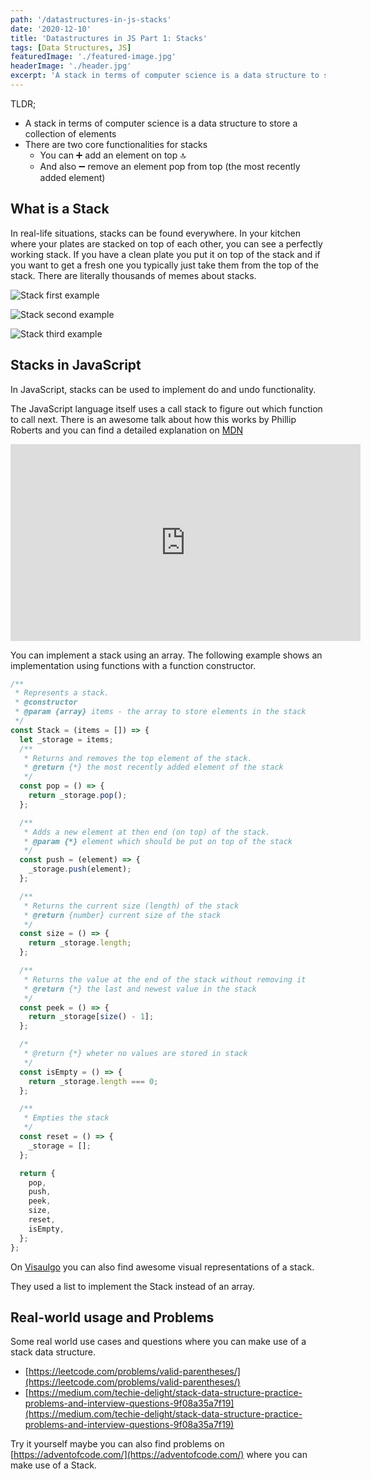 ```yaml
---
path: '/datastructures-in-js-stacks'
date: '2020-12-10'
title: 'Datastructures in JS Part 1: Stacks'
tags: [Data Structures, JS]
featuredImage: './featured-image.jpg'
headerImage: './header.jpg'
excerpt: 'A stack in terms of computer science is a data structure to store a collection of elements'
---
```


TLDR;

- A stack in terms of computer science is a data structure to store a collection of elements
- There are two core functionalities for stacks
  - You can ➕ add an element on top 🔝
  - And also ➖ remove an element pop from top (the most recently added element)

## What is a Stack

In real-life situations, stacks can be found everywhere. In your kitchen where your plates are stacked on top of each other, you can see a perfectly working stack. If you have a clean plate you put it on top of the stack and if you want to get a fresh one you typically just take them from the top of the stack. There are literally thousands of memes about stacks.

![Stack first example](./stack3.jpg)

![Stack second example](./stack1.jpg)

![Stack third example](./stack2.jpg)

## Stacks in JavaScript

In JavaScript, stacks can be used to implement do and undo functionality.

The JavaScript language itself uses a call stack to figure out which function to call next. There is an awesome talk about how this works by Phillip Roberts and you can find a detailed explanation on [MDN](https://developer.mozilla.org/en-US/docs/Glossary/Call_stack)

<iframe
  width="560"
  height="315"
  src="https://www.youtube.com/embed?v=8aGhZQkoFbQ"
  frameborder="0"
  allow="accelerometer; encrypted-media; gyroscope; picture-in-picture"
  allowfullscreen
></iframe>

You can implement a stack using an array. The following example shows an implementation using functions with a function constructor.

```jsx
/**
 * Represents a stack.
 * @constructor
 * @param {array} items - the array to store elements in the stack
 */
const Stack = (items = []) => {
  let _storage = items;
  /**
   * Returns and removes the top element of the stack.
   * @return {*} the most recently added element of the stack
   */
  const pop = () => {
    return _storage.pop();
  };

  /**
   * Adds a new element at then end (on top) of the stack.
   * @param {*} element which should be put on top of the stack
   */
  const push = (element) => {
    _storage.push(element);
  };

  /**
   * Returns the current size (length) of the stack
   * @return {number} current size of the stack
   */
  const size = () => {
    return _storage.length;
  };

  /**
   * Returns the value at the end of the stack without removing it
   * @return {*} the last and newest value in the stack
   */
  const peek = () => {
    return _storage[size() - 1];
  };

  /*
   * @return {*} wheter no values are stored in stack
   */
  const isEmpty = () => {
    return _storage.length === 0;
  };

  /**
   * Empties the stack
   */
  const reset = () => {
    _storage = [];
  };

  return {
    pop,
    push,
    peek,
    size,
    reset,
    isEmpty,
  };
};
```

On [Visaulgo](https://visualgo.net/en/list) you can also find awesome visual representations of a stack.

They used a list to implement the Stack instead of an array.

## Real-world usage and Problems

Some real world use cases and questions where you can make use of a stack data structure.

- [https://leetcode.com/problems/valid-parentheses/](https://leetcode.com/problems/valid-parentheses/)
- [https://medium.com/techie-delight/stack-data-structure-practice-problems-and-interview-questions-9f08a35a7f19](https://medium.com/techie-delight/stack-data-structure-practice-problems-and-interview-questions-9f08a35a7f19)

Try it yourself maybe you can also find problems on [https://adventofcode.com/](https://adventofcode.com/) where you can make use of a Stack.
